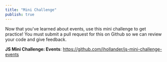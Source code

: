```yaml
---
title: "Mini Challenge"
publish: true
---
```


Now that you've learned about events, use this mini challenge to get practice! You must submit a pull request for this on Github so we can review your code and give feedback.

**JS Mini Challenge: Events**: https://github.com/ihollander/js-mini-challenge-events
